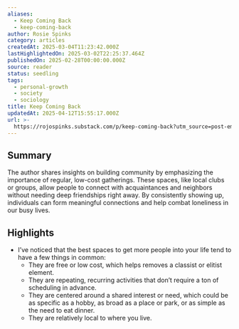 ```yaml
---
aliases:
  - Keep Coming Back
  - keep-coming-back
author: Rosie Spinks
category: articles
createdAt: 2025-03-04T11:23:42.000Z
lastHighlightedOn: 2025-03-02T22:25:37.464Z
publishedOn: 2025-02-28T00:00:00.000Z
source: reader
status: seedling
tags:
  - personal-growth
  - society
  - sociology
title: Keep Coming Back
updatedAt: 2025-04-12T15:55:17.000Z
url: >-
  https://rojospinks.substack.com/p/keep-coming-back?utm_source=post-email-title&publication_id=4486&post_id=158037835&utm_campaign=email-post-title&isFreemail=true&r=og9hp&triedRedirect=true&utm_medium=email
---
```

## Summary

The author shares insights on building community by emphasizing the importance of regular, low-cost gatherings. These spaces, like local clubs or groups, allow people to connect with acquaintances and neighbors without needing deep friendships right away. By consistently showing up, individuals can form meaningful connections and help combat loneliness in our busy lives.

## Highlights

- I’ve noticed that the best spaces to get more people into your life tend to have a few things in common:
  - They are free or low cost, which helps removes a classist or elitist element.
  - They are repeating, recurring activities that don’t require a ton of scheduling in advance.
  - They are centered around a shared interest or need, which could be as specific as a hobby, as broad as a place or park, or as simple as the need to eat dinner.
  - They are relatively local to where you live.
